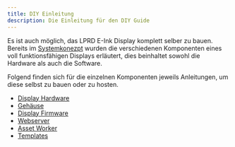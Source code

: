 ```yaml
---
title: DIY Einleitung
description: Die Einleitung für den DIY Guide
---
```


Es ist auch möglich, das LPRD E-Ink Display komplett selber zu bauen. Bereits im [Systemkonezpt](../concept-of-system/overview) wurden die verschiedenen Komponenten eines voll funktionsfähigen Displays erläutert, dies beinhaltet sowohl die Hardware als auch die Software. 

Folgend finden sich für die einzelnen Komponenten jeweils Anleitungen, um diese selbst zu bauen oder zu hosten. 

- [Display Hardware](./hardware)
- [Gehäuse](./case)
- [Display Firmware](./firmware)
- [Webserver](./server)
- [Asset Worker](./worker)
- [Templates](./templates)


